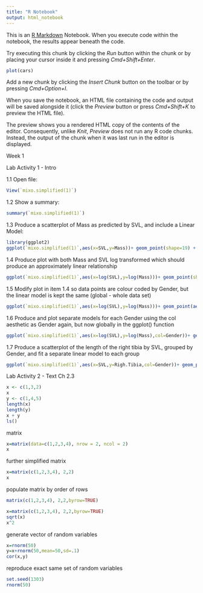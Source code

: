```yaml
---
title: "R Notebook"
output: html_notebook
---
```


This is an [R Markdown](http://rmarkdown.rstudio.com) Notebook. When you execute code within the notebook, the results appear beneath the code. 

Try executing this chunk by clicking the *Run* button within the chunk or by placing your cursor inside it and pressing *Cmd+Shift+Enter*. 

```r
plot(cars)
```

Add a new chunk by clicking the *Insert Chunk* button on the toolbar or by pressing *Cmd+Option+I*.

When you save the notebook, an HTML file containing the code and output will be saved alongside it (click the *Preview* button or press *Cmd+Shift+K* to preview the HTML file). 

The preview shows you a rendered HTML copy of the contents of the editor. Consequently, unlike *Knit*, *Preview* does not run any R code chunks. Instead, the output of the chunk when it was last run in the editor is displayed.



Week 1 

Lab Activity 1 - Intro

1.1 Open file:

```r
View(`mixo.simplified(1)`)
```


1.2 Show a summary:

```r
summary(`mixo.simplified(1)`)
```

1.3 Produce a scatterplot of Mass as predicted by SVL, and include a Linear Model:

```r
library(ggplot2)
ggplot(`mixo.simplified(1)`,aes(x=SVL,y=Mass))+ geom_point(shape=19) + geom_smooth(method="lm", se = FALSE) + ggtitle("Linear Model of Mass as predicted by SVL")
```

1.4 Produce plot with both Mass and SVL log transformed which should produce an approximately linear relationship 

```r
ggplot(`mixo.simplified(1)`,aes(x=log(SVL),y=log(Mass)))+ geom_point(shape=19) + geom_smooth(method="lm", se = FALSE) + ggtitle("Linear Log Model of Mass as predicted by SVL")
```

1.5 Modify plot in item 1.4 so data points are colour coded by Gender, but the linear model is kept the same (global - whole data set) 

```r
ggplot(`mixo.simplified(1)`,aes(x=log(SVL),y=log(Mass)))+ geom_point(aes(col=Gender)) + geom_smooth(method="lm", se = FALSE) + ggtitle("Linear Log Model of Mass as predicted by SVL and Gender")
```

1.6 Produce and plot separate models for each Gender using the col aesthetic as Gender again, but now globally in the ggplot() function

```r
ggplot(`mixo.simplified(1)`,aes(x=log(SVL),y=log(Mass),col=Gender))+ geom_point(shape=19) + geom_smooth(method="lm", se = FALSE) + ggtitle("Linear Log Model of Mass as predicted by SVL")
```

1.7 Produce a scatterplot of the length of the right tibia by SVL, grouped by Gender, and fit a separate linear model to each group

```r
ggplot(`mixo.simplified(1)`,aes(x=SVL,y=Righ.Tibia,col=Gender))+ geom_point(shape=19) + geom_smooth(method="lm", se = FALSE) + ggtitle("Linear Model of Right Tibia as predicted by SVL and Gender")
```


Lab Activity 2 - Text Ch 2.3

```r
x <- c(1,3,2)
x
y <- c(1,4,5)
length(x)
length(y)
x + y
ls()
```

matrix
```r
x=matrix(data=c(1,2,3,4), nrow = 2, ncol = 2)
x
```

further simplified matrix
```r
x=matrix(c(1,2,3,4), 2,2)
x
```

populate matrix by order of rows
```r
matrix(c(1,2,3,4), 2,2,byrow=TRUE)
```


```r
x=matrix(c(1,2,3,4), 2,2,byrow=TRUE)
sqrt(x)
x^2
```

generate vector of random variables
```r
x=rnorm(50)
y=x+rnorm(50,mean=50,sd=.1)
cor(x,y)
```

reproduce exact same set of random variables
```r
set.seed(1303)
rnorm(50)
```

